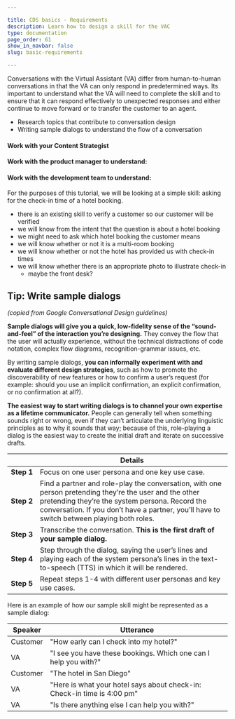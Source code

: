 ```yaml
---

title: CDS basics - Requirements
description: Learn how to design a skill for the VAC
type: documentation
page_order: 61
show_in_navbar: false
slug: basic-requirements

---
```




Conversations with the Virtual Assistant (VA) differ from human-to-human conversations in that the VA can only respond in predetermined ways. Its important to understand what the VA will need to complete the skill and to ensure that it can respond effectively to unexpected responses and either continue to move forward or to transfer the customer to an agent.

<Notification headerText="What your will learn in this section" textColor="#00001e" borderColor="#999" icon="learn" backgroundColor="#f0f0f0">

- Research topics that contribute to conversation design
- Writing sample dialogs to understand the flow of a conversation

</Notification>

#### Work with your Content Strategist

<CheckListItem itemLabel="Review Content Strategy Documentation and meet with your content strategist" />
<ExternalLink linkName="Content Strategy Documentation" linkURL="https://confluence.expedia.biz/display/GCOUX/Content+Strategy" />

#### Work with the product manager to understand:

<CheckListItem itemLabel="Project requirements" />
<CheckListItem itemLabel="The business rules that guide the interaction" />
<CheckListItem itemLabel="Conduct competitive analysis" />

#### Work with the development team to understand:

<CheckListItem itemLabel="What information is available and what will be needed for success" />
<CheckListItem itemLabel="What information the customer will need to provide" />
<CheckListItem itemLabel="What happens if the customer isn't able to supply the needed info?" />
<CheckListItem itemLabel="What happens if the customer provides too much or too little info?" />
<CheckListItem itemLabel="What happens if the customer provides incorrect info?" />
<CheckListItem itemLabel="What happens if the system is down and the VA can't complete the task?" />

<Notification headerText="Example: Requirements" textColor="#333399" borderColor="#339" icon="example" backgroundColor="#eeeeff">

  For the purposes of this tutorial, we will be looking at a simple skill: asking for the check-in time of a hotel booking.

- there is an existing skill to verify a customer so our customer will be verified
- we will know from the intent that the question is about a hotel booking
- we might need to ask which hotel booking the customer means
- we will know whether or not it is a multi-room booking
- we will know whether or not the hotel has provided us with check-in times
- we will know whether there is an appropriate photo to illustrate check-in
  - maybe the front desk?

</Notification>

## Tip: Write sample dialogs

*(copied from Google Conversational Design guidelines)*

**Sample dialogs will give you a quick, low-fidelity sense of the “sound-and-feel” of the interaction you’re designing.** They convey the flow that the user will actually experience, without the technical distractions of code notation, complex flow diagrams, recognition-grammar issues, etc.

By writing sample dialogs, **you can informally experiment with and evaluate different design strategies**, such as how to promote the discoverability of new features or how to confirm a user’s request (for example: should you use an implicit confirmation, an explicit confirmation, or no confirmation at all?).

**The easiest way to start writing dialogs is to channel your own expertise as a lifetime communicator.** People can generally tell when something sounds right or wrong, even if they can’t articulate the underlying linguistic principles as to why it sounds that way; because of this, role-playing a dialog is the easiest way to create the initial draft and iterate on successive drafts.

|                 | Details                                                                                                                                                                                                                                                 |
| --------------- | ------------------------------------------------------------------------------------------------------------------------------------------------------------------------------------------------------------------------------------------------------- |
| **Step&nbsp;1** | Focus on one user persona and one key use case.                                                                                                                                                                                                         |
| **Step&nbsp;2** | Find a partner and role-play the conversation, with one person pretending they’re the user and the other pretending they’re the system persona. Record the conversation. If you don’t have a partner, you’ll have to switch between playing both roles. |
| **Step&nbsp;3** | Transcribe the conversation. **This is the first draft of your sample dialog.**                                                                                                                                                                         |
| **Step&nbsp;4** | Step through the dialog, saying the user’s lines and playing each of the system persona’s lines in the text-to-speech (TTS) in which it will be rendered.                                                                                               |
| **Step&nbsp;5** | Repeat steps 1-4 with different user personas and key use cases.                                                                                                                                                                                        |

Here is an example of how our sample skill might be represented as a sample dialog:

<Notification headerText="Example: Sample dialog" textColor="#333399" borderColor="#339" icon="example" backgroundColor="#eeeeff">

| Speaker  | Utterance                                                               |
| -------- | ----------------------------------------------------------------------- |
| Customer | "How early can I check into my hotel?"                                  |
| VA       | "I see you have these bookings. Which one can I help you with?"         |
| Customer | "The hotel in San Diego"                                                |
| VA       | "Here is what your hotel says about check-in: Check-in time is 4:00 pm" |
| VA       | "Is there anything else I can help you with?"                           |

</Notification>

<PageFooter prevSlug="/basic-introduction" prevPage="Introduction" nextSlug="/basic-conversation" nextPage="Conversational fit?" />